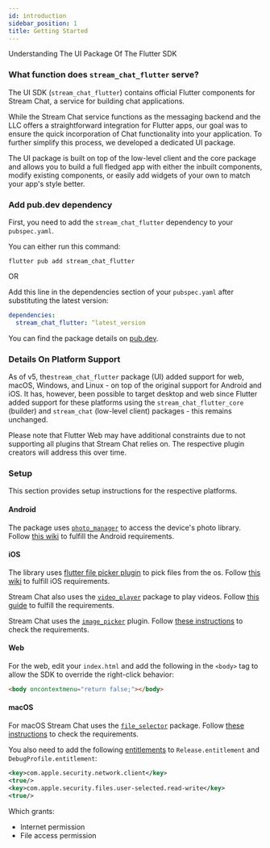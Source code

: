 ```yaml
---
id: introduction
sidebar_position: 1
title: Getting Started
---
```


Understanding The UI Package Of The Flutter SDK

### What function does `stream_chat_flutter` serve?

The UI SDK (`stream_chat_flutter`) contains official Flutter components for Stream Chat, a service for building chat applications.

While the Stream Chat service functions as the messaging backend and the LLC offers a straightforward integration for Flutter apps, our goal was to ensure the quick incorporation of Chat functionality into your application. To further simplify this process, we developed a dedicated UI package.

The UI package is built on top of the low-level client and the core package and allows you to build a
full fledged app with either the inbuilt components, modify existing components, or easily add widgets
of your own to match your app's style better.

### Add pub.dev dependency

First, you need to add the `stream_chat_flutter` dependency to your `pubspec.yaml`.

You can either run this command:

```shell
flutter pub add stream_chat_flutter
```

OR

Add this line in the dependencies section of your `pubspec.yaml` after substituting the latest version:

```yaml
dependencies:
  stream_chat_flutter: ^latest_version
```

You can find the package details on [pub.dev](https://pub.dev/packages/stream_chat_flutter).

### Details On Platform Support

As of v5, the`stream_chat_flutter` package (UI) added support for web, macOS, Windows, and Linux - on top of the original support for Android and iOS. It has, however, been possible to target desktop and web since Flutter added support for these platforms using the `stream_chat_flutter_core` (builder) and `stream_chat` (low-level client) packages - this remains unchanged.

Please note that Flutter Web may have additional constraints due to not supporting all plugins that Stream Chat relies on. The respective plugin creators will address this over time.

### Setup

This section provides setup instructions for the respective platforms.

#### Android

The package uses [`photo_manager`](https://pub.dev/packages/photo_manager) to access the device's photo library. Follow [this wiki](https://pub.dev/packages/photo_manager#android-10-q-29) to fulfill the Android requirements.

#### iOS

The library uses [flutter file picker plugin](https://github.com/miguelpruivo/flutter_file_picker) to pick
files from the os. Follow [this wiki](https://github.com/miguelpruivo/flutter_file_picker/wiki/Setup#ios) to fulfill iOS requirements.

Stream Chat also uses the [`video_player`](https://pub.dev/packages/video_player) package to play videos. Follow [this guide](https://pub.dev/packages/video_player#installation) to fulfill the requirements.

Stream Chat uses the [`image_picker`](https://pub.dev/packages/image_picker) plugin.
Follow [these instructions](https://pub.dev/packages/image_picker#ios) to check the requirements.

#### Web

For the web, edit your `index.html` and add the following in the `<body>` tag to allow the SDK to override the right-click behavior:

```html
<body oncontextmenu="return false;"></body>
```

#### macOS

For macOS Stream Chat uses the [`file_selector`](https://pub.dev/packages/file_selector#macos) package. Follow [these instructions](https://pub.dev/packages/file_selector#macos) to check the requirements.

You also need to add the following [entitlements](https://docs.flutter.dev/development/platform-integration/desktop#entitlements-and-the-app-sandbox) to `Release.entitlement` and `DebugProfile.entitlement`:

```xml
<key>com.apple.security.network.client</key>
<true/>
<key>com.apple.security.files.user-selected.read-write</key>
<true/>
```

Which grants:

- Internet permission
- File access permission
